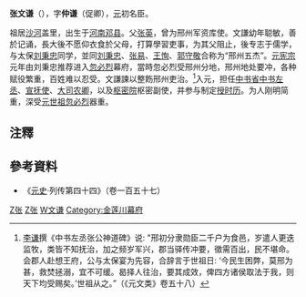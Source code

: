 '''张文谦'''（{{bd|1216年||1283年||catIdx=Z}}），字'''仲谦'''（促卿），[[元朝|元]]初名臣。

祖居[[沙河市|沙河]]盖里，出生于[[河南|河南]][[邓县|邓县]]。父[[张英|张英]]，曾为邢州军资库使。文謙幼年聪敏，善於记诵，長大後不愿仰衣食於父母，打算學習吏事，为其父阻止，後专志于儒学，与太保[[刘秉忠|刘秉忠]]同学，並同[[刘秉忠|刘秉忠]]、[[张易|张易]]、[[王恂|王恂]]、[[郭守敬|郭守敬]]合称为“邢州五杰”。[[元宪宗|元宪宗]]元年由刘秉忠推荐进入[[忽必烈|忽必烈]]幕府，當時忽必烈受邢州分地，邢州地处要冲，各种赋役繁重，百姓难以忍受。文謙諫以整飭邢州吏治。<ref>[[李谦|李谦]]撰《中书左丞张公神道碑》说: "邢初分隶勋臣二千户为食邑，岁遣人更迭监牧，类皆不知抚治，加之频岁军兴，郡当驿传冲要，徵需百出，民不堪命。会郡人赴想王府，公与太保宴为先容，合辞言于世祖日: ‘今民生困弊，莫邢为甚，救焚拯溺，宜不可缓。曷择人往治，要其成效，俾四方诸侯取法于我，则天下均受赐矣。’世祖从之。”（《元文类》卷五十八）</ref>入元，担任[[中书省|中书省]][[中书左丞|中书左丞]]、[[宣抚使|宣抚使]]、[[大司农卿|大司农卿]]，以及[[枢密院|枢密院]]枢密副使，并参与制定[[授时历|授时历]]。为人刚明简重，深受[[元世祖|元世祖]][[忽必烈|忽必烈]]器重。

==注釋==
{{reflist}}

==參考資料==
*《[[元史|元史]]·列传第四十四》（卷一百五十七）

{{Wikisource author}}
{{wikiquote}}

[[Category:元朝政治人物|Z张]]
[[Category:河南人|Z张]]
[[Category:张姓|W文谦]]
[[Category:金莲川幕府|Category:金莲川幕府]]